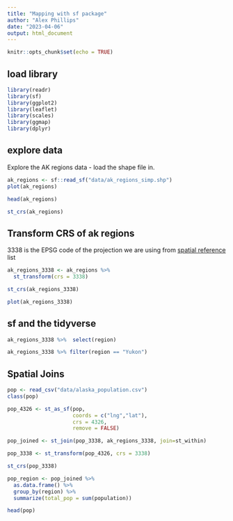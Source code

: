 ```yaml
---
title: "Mapping with sf package"
author: "Alex Phillips"
date: "2023-04-06"
output: html_document
---
```


```r
knitr::opts_chunk$set(echo = TRUE)
```

## load library 

```r
library(readr)
library(sf)
library(ggplot2)
library(leaflet)
library(scales)
library(ggmap)
library(dplyr)
```

## explore data 

Explore the AK regions data - load the shape file in.

```r

ak_regions <- sf::read_sf("data/ak_regions_simp.shp")
plot(ak_regions)

```

```r

head(ak_regions)

```

```r

st_crs(ak_regions)

```


## Transform CRS of ak regions
3338 is the EPSG code of the projection we are using from [spatial reference](https://spatialreference.org/ref/epsg/?page=1) list

```r

ak_regions_3338 <- ak_regions %>% 
  st_transform(crs = 3338)

st_crs(ak_regions_3338)

```

```r

plot(ak_regions_3338)

```

## sf and the tidyverse 

```r

ak_regions_3338 %>%  select(region)

```
```r

ak_regions_3338 %>% filter(region == "Yukon")

```

## Spatial Joins

```r

pop <- read_csv("data/alaska_population.csv")
class(pop)

pop_4326 <- st_as_sf(pop,
                     coords = c("lng","lat"),
                     crs = 4326,
                     remove = FALSE)

```

```r

pop_joined <- st_join(pop_3338, ak_regions_3338, join=st_within)

```

```r

pop_3338 <- st_transform(pop_4326, crs = 3338)

st_crs(pop_3338)

```

```r

pop_region <- pop_joined %>% 
  as.data.frame() %>% 
  group_by(region) %>% 
  summarize(total_pop = sum(population))

head(pop)

```




